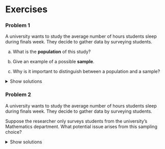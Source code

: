 # Exercises

### Problem 1

A university wants to study the average number of hours students sleep during finals week. They decide to gather data by surveying students.

a)  What is the **population** of this study?

b)  Give an example of a possible **sample**.

c)  Why is it important to distinguish between a population and a sample?

<details>

<summary>Show solutions</summary>

a)  The **population** is all students at the university during finals week. Recall that tthe population is the **whole** group we want to study.

b)  A **sample** might be 150 students selected randomly from various departments. A sample cam really be \*\*any\* subset of the population, however, that does not mean that all samples are created equally. (This will be discussed more later)

c)  It's important to distinguish between a population and a sample because we *usually* cannot study the entire population. Instead, we use a sample to make **inferences** about the population. Understanding this distinction helps us evaluate the **reliability** and **limitations** of our conclusions.

</details>

### Problem 2

A university wants to study the average number of hours students sleep during finals week. They decide to gather data by surveying students.

Suppose the researcher only surveys students from the university's Mathematics department. What potential issue arises from this sampling choice?

<details>

<summary>Show solutions</summary>

Surveying only Mathematics students would certainly introduce some degree of **sampling bias**. We can't be certain that the sleep habits of students in the maths department would have similar habits to the average student. There could for instance be differences in workload and culture from one department to the next. Thus, we can't safely generalise the findings, by looking only at the maths department.

### Problem 3

Suppose a public health organization wants to estimate the average number of daily steps taken by adults in a large city.

a)  What are some key features the sample should have to be considered **representative** of the adult population.

b)  In what way could one go about achieving a representative sample?

<details>

<summary>Show solutions</summary>

a)  A representative sample **needs** to reflect the characteristics, proportions, and diversity of the of the entire population. I.e. there people of different ages, sexes and lifestyles should be **proportionally** (at least somewhat proportionally) represented in the sample, for it to be representative of the entire population.

b)  The simplest way is to just select randomly from the entire population. Even though each pick is completely random, by the law of large numbers, once enough people are picked at random, the sample distribution should will approach the population's. This isn't always certain to work, as it mostly relies on having a sample of adequate size, as well asd needing to ensure that one is sampling form the **entire** population at random, and not a subset of it.

One useful method could be **stratified sampling**, where the population is divided into key subgroups (e.g., age groups, districts), and individuals are randomly selected from each subgroup. This ensures balanced representation across important variables.

</details>

### Problem 4

Like in Problem 3, suppose a public health organization wants to estimate the average number of daily steps taken by adults in a large city. Suppose now also that some people choose not to respond. Could this possibly cause problems for the surveyors?

<details>

<summary>Show solutions</summary>

Imagine if there was some significant distinction in **attributes** between the people that chose to reply, and of those who chose not to. I.e., those who reply and those who don't aren't necessarily random. This non-randomness in response could veyr well compromise the representative sample that we are looking for. Imagine that less active adults were less likely to respond than more active ones. In a scenario like this, the public health organisation might end up overestimating the average number of daily steps.

</details>

### Problem 5

A new coffee shop wants to know what people think about their service. They post a feedback form on their website and collect responses for a week.

a)  Identify one **source of sampling bias** in this method.

b)  Propose an **alternative approach** that would reduce sampling bias.

<details>

<summary><strong>Show solutions</strong></summary>

a)  The main bias comes from **self-selection**: only people who visit the website and feel strongly (either positively or negatively) are likely to respond. This could lead to results that do not reflect the general customer base.

b)  A better approach would be to **randomly select** customers in-store and ask them to complete a short survey, or to distribute surveys with receipts to all customers during the week, encouraging broad participation. This reduces self-selection bias and captures more typical opinions.

</details>

### Problem 6

You are conducting a study on the eating habits of university level students in Bergen. You want your results to generalize well to the full student population.

a)  Suggest a **sampling method** that would help ensure your sample is representative.

b)  What steps could you take to avoid **overrepresenting** certain types of students (e.g. from large universities or urban areas)?

c)  What issues could you run into if you only sampled students from NHH?

<details>

<summary><strong>Show solutions</strong></summary>

a)  A good choice would be **stratified random sampling**. You could divide the college student population by school type (e.g., large universities, community colleges, private colleges), and then randomly select students from each group proportionally.

b)  To avoid overrepresentation, ensure that each subgroup is sampled **in proportion to its size** in the overall student population. For example, if 30% of students are from smaller schools, then 30% of your sample should come from smaller schools too. You might also apply **weighting** to adjust for any imbalance in response rates after collecting the data.

c)  Though it may be more convenient for you to only sample NHH students, we are trying to consider the eating habits of the general student in Bergen. Looking only at NHH could very well lead to biased results, especially considering that NHH is far less diverse in field of study than institutions like UiB and HVL. a random sampling of all students, or a stratified sampling, would clearly lead to much more statistically rigorous results in a case liek this.

</details>

### Problem 7

A news article reports: *"80% of people in the city support the new policy,"* based on a poll conducted by a political advocacy group on their own social media page.

a)  Explain why the results of this poll may be **biased**.

b)  Suggest a way to **improve** the sampling process to obtain more reliable public opinion data.

c)  Suppose a truly random sample of city residents shows only 45% support for the policy. How does this compare to the original poll, and what does it suggest?

<details>

<summary>Show solutions</summary>

a)  The sample is likely **biased** because it seems likely that very few non-followers of the party would respond to this survey, as the poll was conducted on **their** page. These followers may already share similar views, making them **not representative** of the broader city population.

b)  A better approach would be to conduct a **randomized phone or email survey** using a list of registered voters or residents. Alternatively, partnering with an independent polling organization that uses techniques like random digit dialing or address-based sampling could provide more reliable and representative data.

c)  This suggests that the original 80% figure was inflated due to sampling bias. A truly random sample showing only 45% support reveals that the earlier poll was not representative of the general population. It highlights how non-random or biased sampling can lead to misleading conclusions.

</details>

### Problem 8

Suppose you're studying how the number of hours a student studies per week relates to their exam score. You propose the following relationship:

$$
\text{Exam Score} = 5 \times \text{Study Hours} + \varepsilon
$$

a)  What is the **deterministic part** (non-random part) of this model?

b)  What does the **error term** $\varepsilon$ represent?

<details>

<summary>Show solutions</summary>

a)  The deterministic part is:

$$
\text{Exam Score} = 5 \times \text{Study Hours}
$$

This is the part of the model that gives a fixed prediction based only on the number of study hours. I.e. the part of the model that is not randomly determined.

b)  The error term $\varepsilon$ accounts for **everything else** that affects the exam score but isn’t included in the model — such as test anxiety, sleep, prior knowledge, or randomness. It reflects **unexplained variation**.

</details>

### Problem 9

You collect data on 5 students and fit a statistical model to predict exam scores from study hours. The model predicts:

$$
\hat{y}_i = 5 \times x_i
$$

where $x_i$ is the number of hours student $i$ studied. Karl studied for 6 hours, and his final score ended up being 35.

a)  What was Karl's **predicted score**?

b)  What is the **residual** for Karl?

<details>

<summary>Show solutions</summary>

a)  Since Karl studied for 6 hours we get that $x_i=6$. Now we have everything we need to compute the predicted score. The predicted score is:

$$
\hat{y}_i = 5 \times 6 = 30
$$

b)  The residual is the difference between the predicted score and the actual score. Recall that the predicted score we found in a) was 30 and the actual score was 35. With this we can compute the residual. The residual is:

$$
\text{Residual} = y_i - \hat{y}_i = 35 - 30 = 5
$$

This means Karl did **5 points better** than the model predicted.

</details>

### Problem 10

A model assumes the error terms $\varepsilon_1, \varepsilon_2, \dots, \varepsilon_n$ are **identically distributed**.

a)  What does it mean for the error terms to be **identically distributed**?

b)  Why might this assumption be important when building a statistical model?

<details>

<summary>Show solutions</summary>

a)  Identically distributed means that **each error term comes from the same probability distribution** — e.g., all errors are normally distributed with the same mean and variance.

b)  This assumption ensures that the **variability is consistent** across observations. If errors had different distributions (e.g. wider for some groups than others), then the model’s predictions could be **unreliable or biased** for certain parts of the data.

</details>

### Problem 11

Now assume the model from problem 10 also requires the error terms $\varepsilon_1, \varepsilon_2, \dots, \varepsilon_n$ to be **independent**. This means the error terms (residuals) are now independent and identically distributed (i.i.d.).

a)  What does it mean for error terms to be **independent**?

b)  Provide a situation where this assumption might be **violated**.

<details>

<summary>Show solutions</summary>

a)  Independent error terms mean that the value of one error term **does not provide any information** about another. The errors are **not correlated** and have no systematic pattern between them.

b)  A violation might occur in **time series data** (e.g. daily stock prices), where today’s error may be related to yesterday’s. Another example is when **data points come from the same individual** (e.g. repeated measures), introducing **dependency** between observations.

</details>

### Problem 12

You take a random sample of 50 students from a large university to estimate the average number of hours they sleep per night. The sample mean is 6.8 hours, while the true population mean (which you happen to know) is 7.1 hours.

a)  What is the **sampling error** in this situation?

b)  Why does sampling error occur, even when using random sampling?

<details>

<summary>Show solutions</summary>

a)  Recall that to find the sampling error we need ot subtract the population value $\mu$ form the sample value $\overline{y}$. We see here that he nsample mean is given by the average we find through our experiment $\overline{y}=6.8$ and the population value is also given $\mu=7.1$.

$$
\text{Sampling error} = \overline{y} - \mu = 6.8 - 7.1 = -0.3
$$ I.e. our sample underestimated the true value by 0.3 hours, which is 18 minutes.

b)  Sampling error occurs because we are only using **a subset of the population**, and that subset may not perfectly reflect the whole population due to **natural variability**. Even random samples will vary from sample to sample, producing different estimates.

</details>

### Problem 13

Suppose you repeatedly take samples of size 30 from a population with a true mean of 50 and plot the means of those samples.

a)  What is this collection of sample means called?

b)  As you increase the number of samples, what does the shape of this distribution tend to look like?

<details>

<summary>Show solutions</summary>

a)  The collection of sample means is called the **sampling distribution of the sample mean**.

b)  According to the **Central Limit Theorem**, the sampling distribution will tend to become **approximately normal**, even if the original population is not normally distributed — provided the sample size is large enough.

Have a look at the figures below to see an example of how a sample distribution may look and develop as an experiment is repeated. Note how teh figures approach a bell curve.

```r
#| echo: false
#| eval: false
set.seed(42)

# Population: non-normal to highlight the CLT
population <- rexp(100000, rate = 1)  # Skewed population
n <- 30  # Fixed sample size

# Function to simulate means
sample_means <- function(num_samples) {
  replicate(num_samples, mean(sample(population, n, replace = TRUE)))
}

# Simulate with increasing number of samples
means_10 <- sample_means(10)
means_100 <- sample_means(100)
means_1000 <- sample_means(1000)

# Plot
par(mfrow = c(1, 3), mar = c(4, 4, 2, 1))

hist(means_10, breaks = 10, main = "10 Samples", col = "skyblue",
     xlim = c(0, 3), xlab = "Sample Mean")
hist(means_100, breaks = 20, main = "100 Samples", col = "orange",
     xlim = c(0, 3), xlab = "Sample Mean")
hist(means_1000, breaks = 30, main = "1000 Samples", col = "seagreen",
     xlim = c(0, 3), xlab = "Sample Mean")


```

```python
import numpy as np
import matplotlib.pyplot as plt

# Set seed for reproducibility
np.random.seed(42)

# Population: non-normal (exponential) to highlight the CLT
population = np.random.exponential(scale=1.0, size=100000)
n = 30  # Fixed sample size

# Function to simulate means
def sample_means(num_samples):
    return [np.mean(np.random.choice(population, n, replace=True)) for _ in range(num_samples)]

# Simulate with increasing number of samples
means_10 = sample_means(10)
means_100 = sample_means(100)
means_1000 = sample_means(1000)

# Plot
fig, axs = plt.subplots(1, 3, figsize=(15, 4))
colors = ['skyblue', 'orange', 'seagreen']
samples = [means_10, means_100, means_1000]
titles = ["10 Samples", "100 Samples", "1000 Samples"]

for ax, data, color, title in zip(axs, samples, colors, titles):
    ax.hist(data, bins=10 if title == "10 Samples" else 20 if title == "100 Samples" else 30,
            color=color, edgecolor='black')
    ax.set_xlim(0, 3)
    ax.set_title(title)
    ax.set_xlabel("Sample Mean")
    ax.set_ylabel("Frequency")

plt.tight_layout()
plt.show()

```

</details>

### Problem 14

You are estimating the average test score for a population. The population has a standard deviation of $\sigma = 10$.

a)  What is the standard deviation of the sample mean (also called the **standard error**) if you take a sample of size $n = 25$?

b)  What happens to the standard error if you increase the sample size to $n = 100$?

<details>

<summary>Show solutions</summary>

a)  Recall that so find the standard deviation of the sample mean we use the formula $$SD\left(\overline{Y}_n \right)=\frac{\sigma}{\sqrt{n}} $$ Since we already know $n=25$ and $\sigma=10$ we can easily compute the standard error. The standard error is given by:

$$
SD\left(\overline{Y}_n \right) = \frac{\sigma}{\sqrt{n}} = \frac{10}{\sqrt{25}} = \frac{10}{5} = 2
$$

b)  If $n = 100$:

$$
\text{SE} = \frac{10}{\sqrt{100}} = \frac{10}{10} = 1
$$

So, increasing the sample size **reduces the standard error**, meaning the sample mean becomes more **precise**.

</details>

### Problem 15

Imagine you take 1,000 different random samples, each of size 40, from the same population. You compute the mean for each sample and plot a histogram.

a)  What does the center of the sampling distribution represent?

b)  How does the **spread** of this histogram relate to sample size?

<details>

<summary>Show solutions</summary>

a)  The center of the sampling distribution represents the **population mean** (or it will at least be **very** close to the population mean). On average, the sample means will be centered around the true population mean.

b)  The spread of the sampling distribution — measured by the **standard error** — **decreases as the sample size increases**. This means larger samples lead to **less variability** in the sample mean.I.e., we will see the the shape of the distribution close in on the population mean as the the sample size incereases.

Take a look at the representation below to get an idea. The red line represents the population mean, and as the sample size increases the distribution of sample means becomes tighter around it, i.e. more observations are relatively close to the true population mean when n increases. This is the idea when we compute the standard error and notice that it **decreases** in n. this is also an effective illustration of the central limit theorem **and** the law of large numbers.

```r
#| echo: false
#| eval: false
set.seed(123)

library(ggplot2)
library(dplyr)

# Skewed population: Exponential
population <- rexp(100000, rate = 1)
mu_true <- mean(population)

# Function to generate sampling distributions
simulate_means_by_n <- function(n, reps = 1000) {
  data.frame(
    sample_mean = replicate(reps, mean(sample(population, n, replace = TRUE))),
    sample_size = factor(n, levels = c(5, 30, 100),
                         labels = c("n = 5", "n = 30", "n = 100"))
  )
}

# Generate data
df <- bind_rows(
  simulate_means_by_n(5),
  simulate_means_by_n(30),
  simulate_means_by_n(100)
)

# Plot sampling distributions with increasing sample size
ggplot(df, aes(x = sample_mean)) +
  geom_histogram(aes(y = ..density..), bins = 30, fill = "lightblue", color = "white", alpha = 0.7) +
  geom_density(color = "darkblue", size = 1) +
  facet_wrap(~sample_size, scales = "free_y") +
  geom_vline(xintercept = mu_true, color = "red", linetype = "dashed", size = 1) +
  theme_minimal(base_size = 14) +
  labs(
    title = "Effect of Sample Size on the Sampling Distribution of the Mean",
    x = "Sample Mean",
    y = "Density"
  )


```

```python
import numpy as np
import pandas as pd
import seaborn as sns
import matplotlib.pyplot as plt

# Set seed for reproducibility
np.random.seed(123)

# Skewed population: Exponential
population = np.random.exponential(scale=1.0, size=100000)
mu_true = np.mean(population)

# Function to generate sampling distributions
def simulate_means_by_n(n, reps=1000):
    sample_means = [np.mean(np.random.choice(population, n, replace=True)) for _ in range(reps)]
    return pd.DataFrame({
        'sample_mean': sample_means,
        'sample_size': f'n = {n}'
    })

# Generate data
df = pd.concat([
    simulate_means_by_n(5),
    simulate_means_by_n(30),
    simulate_means_by_n(100)
])

# Plot sampling distributions
sns.set(style="whitegrid", font_scale=1.2);
g = sns.FacetGrid(df, col="sample_size", sharey=False, height=4, aspect=1.2);
g.map(sns.histplot, "sample_mean", kde=True, stat="density", bins=30, color="lightblue", edgecolor="white");

# Add vertical line for population mean
for ax in g.axes.flat:
    ax.axvline(mu_true, color="red", linestyle="--", linewidth=1);

g.set_axis_labels("Sample Mean", "Density");
g.fig.suptitle("Effect of Sample Size on the Sampling Distribution of the Mean", y=1.05);

plt.tight_layout();
plt.show();
```

</details>

### Problem 16

You simulate the following experiment using software: (You don't **need** to do this in Python yourself, but it could be a neat exercise to see it for yourself fully.)

-   Draw 1,000 random samples of size $n = 30$ from a population with mean $\mu = 100$ and standard deviation $\sigma = 15$.
-   For each sample, compute the sample mean and store it.
-   Plot the histogram of all 1,000 sample means.

a)  What shape do you expect the histogram of sample means to have?

b)  Approximately where should the **center** of the histogram be?

c)  If you were to repeat the experiment with a larger sample size $n = 100$, what change would you expect in the **spread** of the histogram?

<details>

<summary>Show solutions</summary>

a)  The histogram should be approximately **normal (bell-shaped)** due to the **Central Limit Theorem**, even if the original population is not normal.

b)  The center should be at or very near the **population mean**, which is $\mu = 100$.

c)  The spread — measured by the **standard error** — would **decrease**. A larger sample size makes the sample means more concentrated around the population mean. Mathematically: ($SE$ is an equivalent notation for the standard error)

$$
\text{SE}_{30} = \frac{15}{\sqrt{30}} \approx 2.74, \quad \text{SE}_{100} = \frac{15}{10} = 1.5
$$

</details>

### Problem 17

A researcher wants to estimate the average amount of money undergraduate students at a large university spend on food per week. She:

1.  Randomly selects 40 students and records their weekly food spending.
2.  Computes the **sample mean**: $\mu=\$52.80$.
3.  Knows from prior studies that the **population standard deviation** is approximately $\sigma=\$12$.

<!-- -->

a)  What is the **sampling error** if the actual population mean is \$50?

b)  What is the **standard error** of the sample mean?

c)  Explain what would happen to the standard error if she used a sample of 160 students instead.

d)  Is this one sample mean likely to equal the population mean exactly? Why or why not?

<details>

<summary>Show solutions</summary>

a)  We have a sample mean $\overline{y}=52.80$, so then we should just subtract the population mean to compute the sampling error.

$$
\text{Sampling error} = 52.80 - 50 = 2.80
$$

b)  We can easily compute this as we already know the population standard deviation $\sigma=12$, and the sample size $n=40$.

$$
\text{SE} = \frac{12}{\sqrt{40}} \approx \frac{12}{6.32} \approx 1.90
$$

c)  If $n = 160$:

$$
\text{SE} = \frac{12}{\sqrt{160}} \approx \frac{12}{12.65} \approx 0.95
$$

So the standard error would **shrink**, improving precision.

d)  It is **unlikely** that the sample mean equals the population mean exactly. Due to **sampling variability**, different random samples will produce different estimates, though they should cluster around the true mean if the sample is representative. It will also be \*\*likelier\* that there is less of an absolute difference between the sample mean and population mean as the sample size increases, as this will reduce standard error. As illustrated in c), this effect improves precision.

</details>

### Problem 18

You're given a population distribution with unknown form. However, you're told the population has finite mean $\mu$ and variance $\sigma^2$. You draw a simple random sample of size $n$, and compute the sample mean $\overline{X}_n$.

a)  According to the Central Limit Theorem (CLT), what is the **asymptotic distribution** of $\overline{X}_n$ as $n \to \infty$?

b)  What does the CLT **not** guarantee when $n$ is small?

c)  Illustrate the two following results given the sample of size $n$ given in this problem.

d)  $$E\left[\overline{X}_n\right]=\mu$$

<!-- -->

ii) $$ Var \left[\overline{X}_n \right]=\frac{\sigma^2}{n} $$

<details>

<summary>Show solutions</summary>

a)  The CLT tells us that a that a sequence of independent and identically distributed (i.i.d) random variables $X_1,\dots, X_n$, with a an expected value $\mu$ and a finite variance $\sigma^2$ will have their average converge to a normal distribution, when $n$ approaches infinity ($n\rightarrow \infty$). The average of these $n$ variables we give as normal

$$\overline{X}_n=\frac{1}{n}\sum^n_{i=1}X_i $$ The normal distribution is decided by **two** parameters; mean and variance. So to find exactly which distribution the CLT has $\overline{X}_n$ converge to we need the mean and variance. The rule from the lectures tells us that the mean of this normal distribution will remain the same as for $X_i$, i.e. $\mu$ and that the variance will converge to $\frac{\sigma^2}{n}$

In short the CLT then says:

$$
\bar{X}_n \xrightarrow{d} \mathcal{N}\left(\mu, \frac{\sigma^2}{n}\right)
$$

b)  When $n$ is small, the sample mean may not be approximately normally distributed. The CLT is an asymptotic result, so the normal approximation improves with larger $n$. If the population distribution is skewed or heavy-tailed, then the distribution of $\overline{X}_n$ is typically **farther** from the asymptotic normal distribution.

c)  The first thing we need to do for both problems is to recall how we've defined $$\overline{X}_n$$. By substituting and doing some algebra we will arrive at our desired results.

d)  $$ E\left[\overline{X}_n\right]=E\left[\frac{1}{n}\sum^n_{i=1}X_i\right] $$

For expected values we are allowed to move constants such as $\frac{1}{n}$ outside of our brackets. We also know that the sum of an expectation is the expectation of teh sum, meaning that we can move the sum outside of our brackets as well.

$$ E\left[\frac{1}{n}\sum^n_{i=1}X_i\right]=\frac{1}{n}\sum^n_{i=1}E \left[X_i \right] $$ Now we can take advantage of all $X_i$ being i.i.d., meaning they are identically distirbuted and will thus have the same mean, namely $\mu$.

$$ \frac{1}{n}\sum^n_{i=1}E \left[X_i \right]=\frac{1}{n}\sum^n_{i=1}\mu=\frac{n}{n}\mu=\mu$$ I.e.

$$E\left[\overline{X}_n\right]=\mu$$ ii) We essentially repeat the process here.

$$ Var \left[\overline{X}_n \right] = Var \left[\frac{1}{n}\sum^n_{i=1}X_i \right] $$ For variances we are allowed to move constants such as $\frac{1}{n}$ outside of our brackets if we **square** them. I.e.

$$Var[aY]=a^2Var[Y] $$ (For those not entirely convinced by this, try to compute it bye using that $Var[Y]=E[Y^2]-(E[X])^2$)

We also have that the sum of a variance is the variance of the sum as long as the random variables included in the sum are mutually independent of each other. In this case all our variables are i.i.d., meaning that the independence requirement is met; and thus we can move the sum outside of the brackets as well. We then get:

$$ Var \left[\frac{1}{n}\sum^n_{i=1}X_i \right] = \frac{1}{n^2}\sum^n_{i=1}Var[X_i] $$

All of our $X_i$ are identically distributed with the same variance; $\sigma^2$:

$$ \frac{1}{n^2}\sum^n_{i=1}Var[X_i] = \frac{1}{n^2}\sum^n_{i=1}\sigma^2=\frac{n}{n^2}\sigma^2=\frac{\sigma^2}{n} $$ And we are done

$$ Var \left[\overline{X}_n \right]=\frac{\sigma^2}{n} $$

</details>

### Problem 19

You want to apply the Central Limit Theorem to a dataset of measurements collected from a machine. However, before proceeding, your colleague reminds you that "the CLT has assumptions!"

a)  List the assumptions required for the CLT to hold for sample means.

b)  Suppose the machine's output is not independent from one sample to the next. Can you still apply the CLT?

<details>

<summary>Show solutions</summary>

a)  The main assumptions for the classical CLT are:

-   The data are **independent**
-   The data are **identically distributed**
-   The population has **finite mean** and **finite variance**

b)  If the data are not independent (e.g., time-dependent or autocorrelated), then the classical CLT may not apply. There are generalized versions of the CLT for dependent data, but in this setting, using the standard version would lead to misleading conclusions about the sampling distribution.

</details>

### Problem 20

You simulate 10,000 observations from each of the following distributions:

-   Exponential(1)
-   Uniform(0, 1)
-   Bernoulli(0.2)

For each distribution, you compute the sample mean of many repeated samples of size $n = 50$. What assumptions would you have to make in this case to be certain?

a)  For each distribution above, is the CLT applicable? Why?

b)  What would you expect the distribution of the sample means to look like?

<details>

<summary>Show solutions</summary>

a)  Our requirements to use CLT are:

-   The distributions have finite mean and variance
-   We have a random sample of fixed size
-   The samples are independent and identically distributed

In all cases we have that the distributions have finite means and variances. Since we're simulating from the same distributions, we can be certain they are identical, but we still assume independence (using a random draw with Python for example this requirement is met). It's also clear that we have random samples of a fixed size in this case as our simulation is takes the mean of assorted samples of 50.

b)  In all three cases, the distribution of sample means should be approximately normal, centered at the true population mean, with smaller spread as $n$ increases. The exponential is heavily skewed, so its sample mean distribution may look less normal than the others, but should still be roughly bell-shaped.

</details>

### Problem 21

Let $X_1, \dots, X_n$ be i.i.d. random variables from a distribution with mean $\mu = 3$ and variance $\sigma^2 = 4$. You take a random sample of size $n = 100$.

a)  Use the CLT to approximate the distribution of the **sample mean** $\overline{X}$.

b)  Use the CLT to approximate the distribution of the **sum** $S_n = \sum_{i=1}^n X_i$.

Hint: $S_n=n\overline{X}$ which can be used for computation

<details>

<summary>Show solutions</summary>

a)  By CLT:

$$
\overline{X} \sim \mathcal{N}\left(3, \frac{4}{100}\right) = \mathcal{N}(3, 0.04)
$$

b)  Since $S_n = n\overline{X}$, and $\overline{X} \sim \mathcal{N}(3, 0.04)$, then:

$$
S_n \sim \mathcal{N}(300, 400)
$$ $$E[S_n]=\cdots=\frac{n}{n}\sum^n_{i=1}\mu=100\mu=300 \\
Var[S_n]=\cdots=\frac{n^2}{n^2}\sum^n_{i=1}\sigma=100\sigma=400 $$

*For those wanting an extra challenge, try finding a general rule for how the mean and variance of a normal distribution of a sum such this would scale by multiplying with a constant* $a$

</details>

### Problem 22

You are studying the average number of daily steps taken by students at a university.

a)  You collect a random sample of 100 students and calculate the mean number of steps. What is this quantity called?

b)  Before collecting data, you write down the formula you plan to use to estimate the mean from any future sample. What is this formula called?

c)  What is the term for the true, but unknown, average number of steps taken by all students at the university (for instance $\theta$)?

<details>

<summary>Show solutions</summary>

a)  This is an **estimate** — a realized numerical value from a specific sample.
b)  This is an **estimator** — a rule or formula for calculating an estimate.
c)  This is the **parameter** — the true population quantity we aim to estimate.

</details>

### Problem 23

Let $\hat{\theta}$ be an estimator for a population parameter $\theta$.

a)  Define what it means for $\hat{\theta}$ to be an **unbiased** estimator of $\theta$.

b)  Define what it means for $\hat{\theta}$ to be a **consistent** estimator of $\theta$.

c)  Are these two properties related? Can an estimator be one but not the other?

<details>

<summary>Show solutions</summary>

a)  An estimator $\hat{\theta}$ is **unbiased** if $E[\hat{\theta}] = \theta$.

b)  An estimator is **consistent** if $\hat{\theta} \to \theta$ in probability as the sample size $n \to \infty$. I.e. as the sample size $n$ increases, the estimator $\hat{\theta}$ will approach the true paramter value $\theta$.

c)  Yes, they are distinct properties. An estimator can be:

-   Unbiased but not consistent (e.g., large variance that doesn't shrink with $n$).
-   Biased but consistent (e.g., estimators that converge with increasing $n$, even if not centered).

</details>

### Problem 24

Let $X_1, \dots, X_n$ be iid with man $\mu$ and variance $\sigma^2$. Consider the sample variance:

$$
S_n^2 = \frac{1}{n} \sum_{i=1}^n (X_i - \bar{X})^2
$$

a)  Is $S_n^2$ an unbiased estimator of $\sigma^2$? Explain.

b)  Suggest an adjusted estimator that is unbiased, and write the formula.

c)  Given that $$E\left[\sum^n_{i=1}(X_i-\overline{X})^2\right]=(n-1)\sigma^2 $$ Use this to show that the sample variance $S^2$ is an unbiased estimator for $\sigma^2$.

When

$$S^2=\frac{1}{n-1}\sum^n_{i=1}(X_i-\overline{X})^2$$

<details>

<summary>Show solutions</summary>

a)  No, $S_n^2$ is biased. Its expected value is slightly less than $\sigma^2$, especially for small $n$. This is due to the fact that $\bar{X}$ is estimated from the same data and introduces extra variability.

b)  The **unbiased estimator** of variance is:

$$
S^2 = \frac{1}{n - 1} \sum_{i=1}^n (X_i - \overline{X})^2
$$ c)

Using the provided identity:

$$
E[S^2] = E\left[\frac{1}{n-1} \sum_{i=1}^n (X_i - \overline{X})^2\right] = \frac{1}{n-1} \cdot (n - 1)\sigma^2 = \sigma^2
$$

So $S^2$ is **unbiased**.

</details>

### Problem 25

Suppose you are comparing two estimators of a parameter $\theta$:

-   Estimator A is **unbiased**, but has high variance.
-   Estimator B is **biased**, but the bias gets smaller as the sample size grows, and the variance is low.

a)  Which estimator would you prefer if you care about consistency?

b)  Which estimator would you prefer if you care most about low error in small samples?

c)  Can Estimator B be consistent, even though it is biased?

<details>

<summary>Show solutions</summary>

a)  Estimator B is preferable if it is **consistent**, because consistency ensures convergence to the true value as $n \to \infty$.

b)  In small samples, Estimator A may perform poorly due to high variance. Estimator B may be preferred due to lower overall error.

c)  Yes — **bias and consistency are not mutually exclusive**. Estimator B can be biased but consistent if the bias vanishes as $n \to \infty$.

</details>

### Problem 26

Consider the properties of the sample mean $\overline{X}$ and sample variance $S^2$ as estimators.

a)  Are both unbiased? Under what conditions?

b)  Are both consistent?

c)  What happens to these properties when data are not iid?

<details>

<summary>Show solutions</summary>

a)  $\overline{X}$ is always unbiased for $\mu$ if the mean exists. $S^2$ is unbiased for $\sigma^2$ **if** the data are iid and $\sigma^2$ exists.

b)  Both are **consistent** if the data are iid and the mean and variance exist (mean for $\overline{X}$, variance for $S^2$).

c)  If data are **not iid**:

-   Bias may be introduced (e.g., if dependent observations).
-   Consistency may fail if dependence inflates variance or reduces effective sample size.

</details>

### Problem 27

Suppose you observe independent data points $X_1, X_2, \dots, X_n$ drawn from a distribution with a density $f(x; \theta)$, where $\theta$ is an unknown parameter.

a)  Define the likelihood function $L(\theta)$ based on this data.

b)  Explain why, when maximizing the likelihood, we often instead maximize the log-likelihood.

<details>

<summary>Show solutions</summary>

a)  The likelihood is the joint probability (or density) of the observed data, viewed as a function of $\theta$:

$$
L(\theta) = \prod_{i=1}^n f(X_i; \theta)
$$

b)  We often maximize the log-likelihood because:

-   It turns a product into a sum: $\log L(\theta) = \sum_{i=1}^n \log f(X_i; \theta)$
-   It's easier to differentiate and solve
-   It avoids numerical issues caused by multiplying many small probabilities

</details>

### Problem 28

Let $X_1, \dots, X_n \sim \text{iid Geometric}(p)$, where $p \in (0,1)$ is the probability of success. The pmf is:

$$
P(X = k) = (1 - p)^{k - 1} p, \quad k = 1, 2, 3, \dots
$$

a)  Write the log-likelihood function for the observed sample.

b)  Derive the maximum likelihood estimator $\hat{p}$.

<details>

<summary>Show solutions</summary>

a)  

$$
L(p) = \prod_{i=1}^n (1 - p)^{X_i - 1} p = (1 - p)^{\sum (X_i - 1)} p^n
$$

$$
\Rightarrow \ell(p) = \log L(p) = (n \log p) + \left( \sum^n_{i=1} (X_i - 1) \right) \log(1 - p)
= n \log p + (n \bar{X} - n) \log(1 - p)
$$

b)  Differentiate:

$$
\frac{d\ell}{dp} = \frac{n}{p} - \frac{n \bar{X} - n}{1 - p}
\Rightarrow \frac{1}{p} = \frac{\bar{X} - 1}{1 - p}
\Rightarrow \hat{p} = \frac{1}{\bar{X}}
$$

So, the MLE is $\hat{p} = \dfrac{1}{\overline{X}}$.

</details>

### Problem 29

Suppose you observe $X_1, \dots, X_n \sim f(x; \theta)$, where $f(x; \theta)$ is a known family of distributions.

a)  Why must the data be for the data to be iid when using MLE?

b)  What could go wrong if the data are not iid?

c)  Suppose the true distribution of the data is not in the family $f(x; \theta)$. What consequences might this have?

<details>

<summary>Show solutions</summary>

a)  If the data are iid:

-   The joint probability factorizes nicely as it will be a product of identical identities
-   The likelihood simplifies
-   The MLE behaves well and has known properties (e.g. consistency)

b)  If data are not iid:

-   The likelihood expression is invalid or more complicated
-   The MLE may be **biased** or **inconsistent**
-   Inference based on the MLE may be misleading

c)  If the model is wrong (i.e., the true distribution isn't in the family):

-   The MLE still finds the "best-fitting" parameter within the family, but it's not estimating the **true** parameter
-   This is called **model misspecification**
-   The MLE may converge to a value that minimizes some distance, but it's not consistent for the true data-generating parameter

</details>

### Problem 30

Let $U \sim \text{Uniform}(0,1)$. You are told that it is possible to generate a random variable $X$ from another distribution by transforming $U$. This technique is called **inverse transform sampling**.

Suppose you want to generate random variables from an exponential distribution with parameter $\lambda > 0$, which has CDF

$$
F(x) = 1 - e^{-\lambda x}, \quad x \ge 0
$$

a)  Solve for the inverse of the CDF, $F^{-1}(u)$, where $u \in (0,1)$.

b)  Let $U \sim \text{Uniform}(0,1)$. Show that if we define $X = F^{-1}(U)$, then $X \sim \text{Exp}(\lambda)$.

c)  What general steps does this illustrate about how inverse transform sampling works?

<details>

<summary>Show solutions</summary>

a)  Start with:

$$
F(x) = 1 - e^{-\lambda x}
\Rightarrow u = 1 - e^{-\lambda x}
\Rightarrow e^{-\lambda x} = 1 - u
\Rightarrow -\lambda x = \log(1 - u)
\Rightarrow x = -\frac{1}{\lambda} \log(1 - u)
$$

Since $1 - u \sim \text{Uniform}(0,1)$ as well, we often write:

$$
F^{-1}(u) = -\frac{1}{\lambda} \log u
$$

b)  Let $U \sim \text{Uniform}(0,1)$ and define $X = -\frac{1}{\lambda} \log U$. We want to show that $X \sim \text{Exp}(\lambda)$. Compute the CDF:

$$
P(X \le x) = P\left(-\frac{1}{\lambda} \log U \le x\right) = P\left(\log U \ge -\lambda x\right)
= P\left(U \ge e^{-\lambda x}\right)
= 1 - P(U < e^{-\lambda x}) = 1 - e^{-\lambda x}
$$ For the last step you must recall the CDF of a uniform distribution.$$U\sim \text{Uniform(a,b)}$$. In our case we have $a=0$ and $b=1$.

$$F_U(u)=P(U\leq u)=\frac{u}{b-a}=\frac{u}{1}=u$$

So the CDF of $X$ matches the exponential distribution. Hence, $X \sim \text{Exp}(\lambda)$.

c)  The **inverse transform sampling procedure** works as follows:

<!-- -->

1.  Start with a known distribution with invertible CDF, $F$
2.  Sample $U \sim \text{Uniform}(0,1)$
3.  Set $X = F^{-1}(U)$

Then $X$ has the distribution defined by $F$. This method is particularly useful when direct sampling is hard, but the inverse CDF is known or easy to compute.

</details>

### Problem 31

In this exercise, you will implement inverse transform sampling to generate samples from an exponential distribution with rate $\lambda = 2$, and compare the result to samples generated by R’s built-in exponential sampler. (Feel free to use Python or any other language to do the same)

a)  Use the inverse CDF method to generate 10,000 samples from an $\text{Exp}(\lambda = 2)$ distribution in R. Recall the inverse CDF is

$$
X = -\frac{1}{\lambda} \log(U)
$$

b)  Use R's built-in function `rexp(n, rate = 2)` to generate another 10,000 samples from the same distribution.

c)  Create a histogram of both sample sets on the same scale. Overlay the theoretical exponential density curve for comparison.

d)  Comment on the similarity between the two sample sets and the theoretical distribution. What does this illustrate about inverse transform sampling?

<details>

<summary>Show solutions</summary>

a)  Generate using inverse CDF:

```r
#| echo: false
#| eval: false
set.seed(123)
n <- 10000
lambda <- 2
u <- runif(n)
x_inv <- -log(u) / lambda
```
```python
#| echo: true
#| eval: true
import numpy as np
# Set seed for reproducibility
np.random.seed(123)
n = 10000
lambda_ = 2
# Generate uniform random numbers
u = np.random.uniform(0, 1, n)
# Inverse transform sampling
x_inv = -np.log(u) / lambda_
```

b)  Generate using built-in function:

```python
x_builtin = np.random.exponential(scale=1/lambda_, size=n)
```

c)  Plot histo}grams with density curve:

```r
#| echo: false
#| eval: false
hist(x_inv, probability = TRUE, breaks = 50, col = rgb(0, 0, 1, 0.5),
     xlim = c(0, 4), main = "Inverse Transform vs Built-in Sampling",
     xlab = "x", ylim = c(0, 2))
hist(x_builtin, probability = TRUE, breaks = 50, col = rgb(1, 0, 0, 0.5), add = TRUE)
curve(dexp(x, rate = lambda), col = "black", lwd = 2, add = TRUE)
legend("topright", legend = c("Inverse CDF", "Built-in", "Theoretical Density"),
       fill = c(rgb(0,0,1,0.5), rgb(1,0,0,0.5), NA),
       border = c("black", "black", NA), lty = c(NA, NA, 1), col = c(NA, NA, "black"))
```

```python
# Plot histogram for inverse transform samples
plt.hist(x_inv, bins=50, density=True, color=(0, 0, 1, 0.5), range=(0, 4),
         label='Inverse CDF', edgecolor='black');

# Overlay histogram for built-in samples
plt.hist(x_builtin, bins=50, density=True, color=(1, 0, 0, 0.5), range=(0, 4),
         label='Built-in', edgecolor='black');

# Theoretical density curve
x_vals = np.linspace(0, 4, 500)
y_vals = lambda_ * np.exp(-lambda_ * x_vals)
plt.plot(x_vals, y_vals, color='black', linewidth=2, label='Theoretical Density');

# Labels and legend
plt.title("Inverse Transform vs Built-in Sampling");
plt.xlabel("x");
plt.ylabel("Density");
plt.ylim(0, 2);
plt.legend(loc='upper right');
plt.tight_layout();
plt.show();
```

d)  The histograms of both sample sets are visually indistinguishable and both closely match the theoretical density curve of the exponential distribution. This illustrates that inverse transform sampling correctly reproduces the distribution, even when sampling is done indirectly via uniform draws.

</details>

### Problem 32

Monte Carlo simulation is a technique used to approximate mathematical quantities through repeated random sampling.

a)  What is the purpose of Monte Carlo simulation in statistics and data analysis?

b)  How does the Law of Large Numbers justify the use of Monte Carlo methods?

<details>

<summary>Show solutions</summary>

a)  Monte Carlo simulation is used to estimate expectations, probabilities, or other quantities that are hard (or impossible) to compute analytically. By simulating many random samples and averaging the results, we approximate the desired value.

b)  The Law of Large Numbers states that the sample average converges to the expected value as the number of samples increases. In Monte Carlo methods, this justifies approximating:

$$
E[f(X)] \approx \frac{1}{n} \sum_{i=1}^n f(X_i)
$$

where $X_i \sim \text{Distribution of } X$.

</details>

### Problem 33

Let $X \sim \text{Uniform}(0, 1)$. You are interested in estimating $E[X^2]$ using Monte Carlo simulation.

a)  Generate three values: $X_1 = 0.2, X_2 = 0.6, X_3 = 0.9$. Use these to compute a Monte Carlo estimate of $E[X^2]$.

b)  Compute the exact expected value of $X^2$ when $X \sim \text{Uniform}(0, 1)$, and compare.

<details>

<summary>Show solutions</summary>

a)  Estimate:

$$
E[X^2] \approx \frac{1}{3}(0.2^2 + 0.6^2 + 0.9^2) = \frac{1}{3}(0.04 + 0.36 + 0.81) = \frac{1.21}{3} \approx 0.403
$$

b)  To compute $E[X^2]$ exactly, recall that for a continuous distribution like $\text{Uniform}(0,1)$, we define $E[g(X)]$, where $g(X)$ is some function of the random variable $X$, as

$$ \int^\infty_{-\infty}g(x)f(x)dx $$ Where $f(x)$ is the probility density function of the random variable $X$.

For our distribution in this case $g(x)=x^2$, and since it's uniform on the support $(0,1)$, the pdf if given by:

$$f(x)= \begin{cases}
  1, \quad for \ x\in(0,1) \\ 
  0, \quad other  
\end{cases} $$

Now we can use this to compute the exact value. Exact value:

$$
E[X^2] = \int_0^1 x^2 dx =\frac{1}{3}\left[x^3\right]^1_0= \frac{1}{3} \approx 0.333
$$

The estimate $0.403$ is fairly close given the very small sample size.

</details>

### Problem 34

You want to estimate the area under the curve $y = \sqrt{1 - x^2}$ for $x \in [0,1]$, which corresponds to a quarter of a unit circle. This will allow you to approximate $\pi$.

a)  Explain how you can estimate this area using Monte Carlo simulation.

b)  Without using a computer, simulate with the following 5 random pairs:

$$
(x, y) \in \{ (0.1, 0.5), (0.4, 0.2), (0.6, 0.9), (0.3, 0.7), (0.9, 0.1) \}
$$

Use these to estimate the area.

c)  What is the true area? How good is the estimate?

<details>

<summary>Show solutions</summary>

a)  We sample points $(x, y)$ uniformly in the unit square $[0,1] \times [0,1]$, and count how many fall below the curve. The proportion of points under the curve estimates the area.

b)  We check whether each point satisfies $y \le \sqrt{1 - x^2}$, as only those will fall withing the quarter of the unit circle:

-   $(0.1, 0.5)$: $\sqrt{1 - 0.01} = \sqrt{0.99} \approx 0.995 > 0.5$: ✅
-   $(0.4, 0.2)$: $\sqrt{1 - 0.16} = \sqrt{0.84} \approx 0.916 > 0.2$: ✅
-   $(0.6, 0.9)$: $\sqrt{1 - 0.36} = \sqrt{0.64} = 0.8 < 0.9$: ❌
-   $(0.3, 0.7)$: $\sqrt{1 - 0.09} = \sqrt{0.91} \approx 0.954 > 0.7$: ✅
-   $(0.9, 0.1)$: $\sqrt{1 - 0.81} = \sqrt{0.19} \approx 0.436 > 0.1$: ✅

So, 4 out of 5 points were below the curve:

$$
\text{Estimated area} = \frac{4}{5} = 0.8
$$ We know the area of the unit circle is $\pi$, so the quarter we've estimated now should be a **fourth** of $\pi$. As such we get:

$$\text{Estimated } \pi = 4 \times 0.8 = 3.2$$

c)  The true area is $\frac{\pi}{4} \Rightarrow \pi \approx 3.14$. Our estimate of 3.2 is quite reasonable for only 5 points!

</details>

### Problem 35

Use Monte Carlo simulation to estimate the integral:

$$
\int_0^1 \frac{1}{1 + x^2} dx
$$

This integral equals $\arctan(1) = \frac{\pi}{4}$. You should use Python to approximate this value.

a)  Write python code to generate 100,000 samples $X_i \sim \text{Uniform}(0, 1)$, and compute $\frac{1}{100{,}000} \sum \frac{1}{1 + X_i^2}$.

b)  Compare your result to the true value $\frac{\pi}{4}$.

c)  How would increasing the number of samples affect the estimate?

<details>

<summary>Show solutions</summary>

a)  Python code:

```r
#| echo: false
#| eval: false
set.seed(123)
n <- 100000
x <- runif(n)
estimate <- mean(1 / (1 + x^2))
estimate
```

```python
import numpy as np
# Set seed for reproducibility
np.random.seed(123)
n = 100000
x = np.random.uniform(0, 1, n)
# Monte Carlo estimate
estimate = np.mean(1 / (1 + x**2))
print(estimate)
```
b)  

```python
true_value = np.pi / 4
abs_error = abs(estimate - true_value)
print(true_value, abs_error)
```

Output is typically very close, e.g., around `0.7854`.

c)  As the number of samples increases, the estimate becomes more accurate and more stable, thanks to the Law of Large Numbers. The standard error of the mean decreases like $1/\sqrt{n}$.

</details>

### Problem 36

Suppose you observe the following dataset of 5 values:

$$
\{4.1,\ 5.3,\ 2.8,\ 6.0,\ 3.9\}
$$

a)  What is meant by a bootstrap sample? How is it created?

b)  Generate two bootstrap samples from the dataset above by sampling **with replacement**.

c)  Why is it important that bootstrap sampling is done with replacement?

<details>

<summary>Show solutions</summary>

a)  A bootstrap sample is a new sample of the same size drawn *with replacement* from the original data. It mimics the idea of repeated sampling from the population by reusing the observed data.

b)  Example bootstrap samples:

-   Sample 1: {5.3, 2.8, 4.1, 4.1, 3.9}
-   Sample 2: {6.0, 3.9, 5.3, 6.0, 2.8}

(Answers may vary depending on random sampling.)

c)  Sampling **with replacement** is crucial in bootstrap methods because we only have one sample from the population. Replacement introduces variability and simulates the act of drawing new samples from the population.

</details>

### Problem 37

Let $\hat{\theta} = \overline{X}$ be the estimator of the mean from the original sample:

$$
\{2.0,\ 4.0,\ 6.0,\ 8.0\}
$$

Suppose you compute the means of three bootstrap samples (each of size 4 with replacement):

-   Sample 1 mean: 4.5
-   Sample 2 mean: 5.0
-   Sample 3 mean: 3.5

a)  What is the original estimate $\hat{\theta}$?

b)  What is the bootstrap estimate of the bias?

c)  What is the bias-corrected estimate?

<details>

<summary>Show solutions</summary>

a)  Original estimate:

$$
\hat{\theta} = \frac{2 + 4 + 6 + 8}{4} = 5
$$

b)  Bootstrap mean estimate:

$$
\hat{\theta}^* = \frac{4.5 + 5.0 + 3.5}{3} = 4.33\ldots
$$

Bias estimate:

$$
\text{Bias} = \hat{\theta}^* - \hat{\theta} = 4.33 - 5 = -0.67
$$

c)  Bias-corrected estimate:

$$
\hat{\theta}_{\text{corr}} = \hat{\theta} - \text{Bias} = 5 - (-0.67) = 5.67
$$

</details>

### Problem 38

Suppose you have the following data that you believe follows a Poisson distribution:

$$
\{2,\ 1,\ 0,\ 3,\ 2,\ 1,\ 4\}
$$

a)  Describe how you would perform a **nonparametric bootstrap** to estimate the sampling distribution of the sample mean.

b)  Describe how you would perform a **parametric bootstrap** in this case.

c)  Why might the parametric bootstrap be more appropriate here?

<details>

<summary>Show solutions</summary>

a)  Nonparametric bootstrap:

<!-- -->

1.  Resample (with replacement) from the data to create many new samples.
2.  Compute the sample mean for each resample.
3.  Use the distribution of means to estimate uncertainty.

<!-- -->

b)  Parametric bootstrap:

<!-- -->

1.  Estimate the parameter of the assumed model: $\hat{\lambda} = \text{mean of the data} = \frac{2+1+0+3+2+1+4}{7} = 1.86$
2.  Generate new samples from $\text{Poisson}(\hat{\lambda})$ of size 7.
3.  Repeat and compute the sample mean for each.
4.  Analyze the distribution of those means.

<!-- -->

c)  If we believe the data is truly Poisson-distributed, the parametric bootstrap can capture the shape of the population better than the finite empirical distribution, especially with small sample sizes.

</details>

### Problem 39

Consider the dataset:

```python
import numpy as np
data = np.array([2.3, 1.9, 3.1, 2.8, 3.5])
```

You are interested in the **standard error of the median**.

a)  Use Pyhon to create 1,000 bootstrap samples of the same size and compute the median for each.

b)  Use the bootstrap medians to estimate the standard error.

c)  Plot the bootstrap distribution of the median.

<details>

<summary>Show solutions</summary>


```r
#| echo: false
#| eval: false
set.seed(123)
data <- c(2.3, 1.9, 3.1, 2.8, 3.5)
n <- length(data)
B <- 1000
boot_medians <- numeric(B)

for (i in 1:B) {
  sample_i <- sample(data, size = n, replace = TRUE)
  boot_medians[i] <- median(sample_i)
}

# b) Standard error
se_median <- sd(boot_medians)
se_median

# c) Plot
hist(boot_medians, probability = TRUE, breaks = 20,
     main = "Bootstrap Distribution of Median",
     xlab = "Median")
```

```python
import numpy as np
import matplotlib.pyplot as plt

# Set seed for reproducibility
np.random.seed(123)

# Original data
data = np.array([2.3, 1.9, 3.1, 2.8, 3.5])
n = len(data)
B = 1000
boot_medians = np.empty(B)

# Bootstrap loop
for i in range(B):
    sample_i = np.random.choice(data, size=n, replace=True)
    boot_medians[i] = np.median(sample_i)

# Standard error of the median
se_median = np.std(boot_medians)

# Plot
plt.hist(boot_medians, bins=20, density=True, color='skyblue', edgecolor='black');
plt.title("Bootstrap Distribution of Median");
plt.xlabel("Median");
plt.ylabel("Density");
plt.tight_layout();
plt.show();

print(se_median)
```

This gives an estimate of the sampling variability of the median using only the observed data.

</details>

### Problem 40

The diameter of a randomly selected mechanical nut is a random variable with mean 10 mm and standard deviation 0.04 mm.

a)  If $\bar X$ is the sample mean diameter of a random sample of $n=16$ nuts, where is the sampling distribution of $\bar X$ centered, and what is the standard deviation of the $\bar X$ distribution?

b)  Answer the question in (a) for a sample size of $n=64$ nuts.

c)  For which of the two random samples from (a) or (b), is $\bar X$ more likely to be within 0.01 mm from 10 mm? Explain your reasoning.

Suppose the distrution of the diameter is normal.

e)  Calculate $P(9.99\le \bar X \le 10.01)$ when $n=16$.

f)  How likely is it that the sample mean diameter exceeds 10.01 when $n=25$.

<details>

<summary>Show solutions</summary>

a)  Centered at 10 with standard deviation $\sigma/\sqrt{n}=0.04/\sqrt{16}= 0.01$.

b)  Centered at 10 with standard deviation $\sigma/\sqrt{n}=0.04/\sqrt{64}= 0.005$.

c)  With less variability, the second sample is more closely centered near 10.

d)  $P(9.99\le \bar X \le 10.01)=P(\bar X \le 10.01)-P(\bar X \le 9.99) = 0.84-0.16= 0.68$, getting the numbers from the code below:

```python
from scipy import stats
import numpy as np
print(
  stats.norm.cdf(10.01, loc = 10, scale = 0.04/np.sqrt(16))-
  stats.norm.cdf(9.99, loc = 10, scale = 0.04/np.sqrt(16))
  )
```

e)  $P(\bar X_{25}>10.01)=0.106$.

```python
print(
  1-stats.norm.cdf(10.01, loc = 10, scale = 0.04/np.sqrt(25))
  )
```

</details>

### Problem 41

The tip percentage at a restaurant has a mean value of 18% and standard deviation of 6%.

a)  What is the apporixmate probability that the sample mean tip percentage for a random sample of 40 bills is between 16% and 19%?

b)  If the sample size had been rather 15 than 40, could the probability requested in part (a) be calculated from the given information?

<details>

<summary>Show solutions</summary>

a)  With $n=40$ observations, we can approximate the probability using the central limit theorem (CLT). That is $\bar X_{40}\sim N(0.18, 0.06/\sqrt{40})$: $$P(16\%\le \bar X_{40}\le 19\%)=P(\bar X_{40}\le 19\%)-P(\bar X_{40}\le 16\%)=0.8366$$

```python
from scipy import stats
mean = 0.18
sd = 0.06/np.sqrt(40)
print(stats.norm.cdf(0.19, loc=mean, scale =sd)-stats.norm.cdf(0.16, loc=mean, scale = sd))
```

b)  In (a) we used the Central Limit Theorem (CLT) to approximate the probability using a normal distribution. This relies on a large enough sample size. With only $n=15$ observations, the sample size is likely too low for the CLT. If we use it anyway, we get 0.6423 for the probability.

```python
mean = 0.18
sd = 0.06/np.sqrt(15)
print(stats.norm.cdf(0.19, loc=mean, scale =sd)-stats.norm.cdf(0.16, loc=mean, scale = sd))
```

</details>

### Problem 42

Suppose the sugar content (g per cm³) of a randomly selected fruit from a certain orchard is normally distributed with a mean of 2.65 and a standard deviation of 0.85.

a)  If a random sample of 25 fruits is selected, what is the probability that the sample average sugar content is at most 3.00? Between 2.65 and 3.00?

b)  How large a sample size would be required to ensure that the first probability in part (a) is at least 0.99?

<details>

<summary>Show solutions</summary>

a)  Let $X_i$, $i=1,\ldots, 25$ denote the sugar content of 25 randomly selected fruits. We then have from the CLT that $\overline X_{25}=\frac{1}{25}\sum_{i=1}^{25}X_i$ is approximately $N(\mu,\sigma^2/n)=N(2.65, 0.85^2/25)$.

We can thus find the probabilities by

$$P(\overline X_{25} \le 3) = P\left(\frac{\overline X_{25}-\mu}{\sigma/\sqrt{n}}\le\frac{3-2.65}{0.85/\sqrt{25}}\right)=P(Z\le 2.059)=0.9802,$$ where the latter equality comes from

```python
from scipy.stats import norm
print(norm.cdf(2.059))
```

$$P(\overline X_{25} \le 2.65) = P\left(\frac{\overline X_{25}-\mu}{\sigma/\sqrt{n}}\le\frac{2.65-2.65}{0.85/\sqrt{25}}\right)=P(Z\le 0)=0.5,$$ since Z is N(0,1) and the normal distribution is symmetric around its mean. We thus have that \begin{align*}
P(2.65\le\overline X_{25}\le 3)&=P(0\le Z\le 2.059)=P(Z\le 2.059)-P(Z\le 0)\\
&= 0.9802-05=0.4802.
\end{align*}

We could also find the probabilities without finding the Z-scores:

```python
#| echo: true
import numpy as np
print("P(Xbar <= 3) = ", norm.cdf(3, loc = 2.65, scale = np.sqrt(0.0289)))
print("P(Xbar <= 2.65) = ", norm.cdf(3, loc = 2.65, scale = np.sqrt(0.0289)) - norm.cdf(2.65, loc = 2.65, scale = np.sqrt(0.0289)))
```

b)  We then need to find the value of n that satisfies: $$P(\overline X_{n} \le 3) = P\left(\frac{\overline X_{n}-\mu}{\sigma/\sqrt{n}}\le\frac{3-2.65}{0.85/\sqrt{n}}\right)=P(Z\le \frac{0.35}{0.85}\sqrt{n})=0.99.$$ The us then find the z-score that give a probability of 0.99 using the quantile function or percent point function (the inverse of cdf):

```python
#| echo: true
print(norm.ppf(0.99))
```

That is $P(Z\le 2.3263) = 0.99$, so to find $n$ we need to solve $$\frac{0.35}{0.85}\sqrt n = 2.3263\Leftrightarrow n=2.3263^2\frac{0.85^2}{0.35^2}=31.91\approx 32.$$ Note that we round off $n$ to an integer and we should here always round up to ensure that the probability is not less than 0.99.

</details>

### Problem 43

The Central Limit Theorem states that the sample mean $\bar X$ follows an approximately normal distribution when the sample size is sufficiently large. More precisely, the theorem asserts that the standardized version of $\bar X$ given by $$\frac{\bar X-\mu}{\sigma/\sqrt{n}},$$ converges in distribution to the standard normal distribution as $n$ increases.

How does this relate to the Law of Large Numbers? If the standardized $\bar X$ follows an approximate standard normal distribution, what does this imply about the distribution of $\bar X$ itself?

<details>

<summary>Show solutions</summary>

The Law of Large numbers states that $\bar X$ will approach $\mu$ when $n$ becomes large. The central limit theorem implies that $\bar X$ will follow a $N(\mu, \sigma^2/n)$ distribution asymptotically.

</details>

### Problem 44

Suppose $X_1, X_2, \dots, X_n$ are independent and identically distributed (i.i.d.) random variables from an exponential distribution with parameter $\lambda > 0$, i.e.,

$$f(x \mid \lambda) = \lambda e^{-\lambda x}, \quad x > 0.$$

Find the Maximum Likelihood Estimator (MLE) for $\lambda$.

<details>

<summary>Show solutions</summary>

The likelihood function is: $$L(\lambda) = \prod_{i=1}^{n} \lambda e^{-\lambda X_i} = \lambda^n e^{-\lambda \sum X_i}.$$

The log-likelihood function is: $$\ell(\lambda) = n \log \lambda - \lambda \sum X_i.$$

Differentiating with respect to $\lambda$: $$\frac{d\ell}{d\lambda} = \frac{n}{\lambda} - \sum X_i.$$

Setting it equal to zero: $$\frac{n}{\lambda} = \sum X_i.$$

Solving for $\lambda$: $$\hat{\lambda} = \frac{n}{\sum X_i}.$$

</details>

### Problem 45

Let $X_1, X_2, \dots, X_n$ be i.i.d. random variables from a normal distribution with unknown mean $\mu$ and known variance $\sigma^2$. That is, $$X_i \sim N(\mu, \sigma^2),$$ such that the density of the X's is $$f(x,\mu,\sigma)=\frac{1}{\sqrt{2\pi\sigma^2}} \exp \left( -\frac{(x - \mu)^2}{2\sigma^2}\right).$$

Find the MLE of $\mu$.

<details>

<summary>Show solutions</summary>

The likelihood function is: $$L(\mu) = \prod_{i=1}^{n} \frac{1}{\sqrt{2\pi\sigma^2}} \exp \left( -\frac{(X_i - \mu)^2}{2\sigma^2} \right).$$

The log-likelihood function is: $$\ell(\mu) = -\frac{n}{2} \log (2\pi\sigma^2) - \frac{1}{2\sigma^2} \sum_{i=1}^{n} (X_i - \mu)^2.$$

Differentiating with respect to $\mu$: $$\frac{d\ell}{d\mu} = \frac{1}{\sigma^2} \sum_{i=1}^{n} (X_i - \mu).$$

Setting it equal to zero: $$\sum_{i=1}^{n} (X_i - \mu) = 0.$$

Solving for $\mu$: $$\hat{\mu} = \frac{1}{n} \sum_{i=1}^{n} X_i.$$

</details>

### Problem 46

Let $X_1, X_2, \dots, X_n$ be i.i.d. random variables from a Bernoulli distribution with unknown parameter $p$. That is, $$P(X_i = 1) = p, \quad P(X_i = 0) = 1 - p.$$ Find the MLE for $p$.

Hint: We can also write the Bernoulli distribution as $P(X=x) =p^x(1-p)^{1-x}$, where $x\in \{0,1\}$.

<details>

<summary>Show solutions</summary>

The likelihood function is: $$L(p) = \prod_{i=1}^{n} p^{X_i} (1 - p)^{1 - X_i}.$$

The log-likelihood function is: $$\ell(p) = \sum_{i=1}^{n} X_i \log p + (1 - X_i) \log (1 - p).$$

Differentiating with respect to $p$: $$\frac{d\ell}{dp} = \sum_{i=1}^{n} \frac{X_i}{p} - \sum_{i=1}^{n} \frac{1 - X_i}{1 - p}.$$

Setting it equal to zero: $$\sum X_i \frac{1}{p} - \sum (1 - X_i) \frac{1}{1 - p} = 0.$$ Rearranging: $$\sum X_i (1 - p) = (n - \sum X_i) p.$$

Solving for $p$: $$\hat{p} = \frac{1}{n} \sum X_i.$$

</details>

### Problem 47

Let $\hat{\theta}$ be an estimator of a parameter $\theta$. The bootstrap estimate of the bias is given by:

$$\hat{\text{Bias}} = \frac{1}{B} \sum_{b=1}^{B} \hat{\theta}^*_b - \hat{\theta},$$

where $\hat{\theta}^*_b$ is the estimate from bootstrap sample $b$.

Use bootstrap resampling to estimate the bias of the maximum likelihood estimator of the variance;$$s^2=\frac1n \sum_{i}(x_i-\bar x)^2,$$ for a set of data $x_1,\ldots, x_n$.

Describe the procedure and discuss the sign of the bias. If you want to implement the code, use the following data set:

$$X = \{4.2, 3.9, 5.1, 4.8, 4.3, 5.0, 3.7, 4.5, 4.9, 4.6\}.$$

<details>

<summary>Show solutions</summary>

1.  Compute the sample variance $s^2$ from the original dataset.
2.  Generate 1000 bootstrap samples and compute $s^2$ for each.
3.  Compute the bootstrap estimate of bias using the formula above.
4.  Interpret the result: If the bias is positive, $s^2$ is overestimating the true variance; if negative, it is underestimating.

</details>

### Problem 48

When playing the casino game american roulette, there are 38 possible outcomes: 0,00, and 1-36. The 0 and 00 are colored green, while odd numbers from 1-35 are black and even numbers from 2-36 are red.

a)  What is the probability of winning if you bet on a black outcome?

A gambler has \$100 and bets \$1 each time he plays. He plays until he is either out of money or has \$150.

b)  How would you construct a Monte Carlo simulation of a situation where you always bet on black, and want to find the probability of going bankrupt.

c)  What would the probability be of the gambler reaches his goal of \$150?

<details>

<summary>Show solutions</summary>

a)  The probability of winning when betting on black is $18/38=0.474$

b)  It would make sense to use a while loop and continue to simulate unless the gambler is bankrupt or has \$200. To simulate the game, use a Bernoulli distribution for each game with success probability $18/38=0.474$. If the Bernoulli variable is 1, increase the "bank" of the gambler by 1 dollar. If it is 0, decrease it by 1 dollar. Repeat the game 10 000 times and calculate the relative frequency of going bankrupt.

```python
#| echo: true
import random
random.seed(123)

def simulate_game_simple(starting_money=100, goal_money=150, bet_amount=1):
    money = starting_money
    while 0 < money < goal_money:
        # Simulate the outcome: +1 with prob 18/38, -1 with prob 20/38
        outcome = random.choices([-1, 1], weights=[20, 18])[0]
        money += outcome * bet_amount
    return money == 0  # True if bankrupt

def monte_carlo_simulation(n_simulations=10000):
    bankrupt_count = sum(simulate_game_simple() for _ in range(n_simulations))
    return bankrupt_count / n_simulations

# Run the simplified simulation
estimated_prob = monte_carlo_simulation(10000)
print(f"Estimated probability of going bankrupt: {estimated_prob:.4f}")

```

c)  In the end, there are only two outcomes of the experiment. Either the gambler ends up with \$0 (bankrupt) or \$150. The probability achieving \$150 would therefore be 1-the probability of going bankrupt.

From the python simulation above, it would then be $$1-P(bankrupt)=1-0.9949=0.0051$$

</details>

### Problem 49

Let $X_1,\ldots, X_n$ be a random sample from the probability density function $$f(x|\theta) = \theta x^{\theta -1},\quad 0<\theta<\infty,\quad 0\le x\le1.$$ Find the MLE of $\theta$.

<details>

<summary>Show solutions</summary>

$$L(\theta)=f(x_1,\ldots, x_n|\theta) = \theta^n \prod_{i=1}^nx_i^{\theta -1}$$ $$\log L = n\log \theta + (\theta-1)\sum_{i=1}^n\log x_i$$ $$\frac{\partial \log L}{\partial \theta} = \frac{n}{\theta} + \sum_{i=1}^n\log x_i=0$$ $$\widehat \theta = \frac{-n}{\sum_{i=1}^n \log x_i}.$$

</details>
